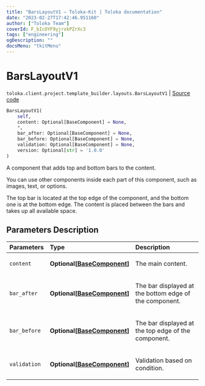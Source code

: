 ```yaml
---
title: "BarsLayoutV1 — Toloka-Kit | Toloka documentation"
date: "2023-02-27T17:42:46.951160"
author: ["Toloka Team"]
coverId: F_bIcOYF9yjrxkPZrXc3
tags: ["engineering"]
ogDescription: ""
docsMenu: "tkitMenu"
---
```


# BarsLayoutV1
`toloka.client.project.template_builder.layouts.BarsLayoutV1` | [Source code](https://github.com/Toloka/toloka-kit/blob/v1.1.4/src/client/project/template_builder/layouts.py#L39)

```python
BarsLayoutV1(
    self,
    content: Optional[BaseComponent] = None,
    *,
    bar_after: Optional[BaseComponent] = None,
    bar_before: Optional[BaseComponent] = None,
    validation: Optional[BaseComponent] = None,
    version: Optional[str] = '1.0.0'
)
```

A component that adds top and bottom bars to the content.

You can use other components inside each part of this component, such as images, text, or options.

The top bar is located at the top edge of the component, and the bottom one is at the bottom edge. The content is
placed between the bars and takes up all available space.

## Parameters Description

| Parameters | Type | Description |
| :----------| :----| :-----------|
`content`|**Optional\[[BaseComponent](/docs/toloka-kit/reference/toloka.client.project.template_builder.base.BaseComponent)\]**|<p>The main content.</p>
`bar_after`|**Optional\[[BaseComponent](/docs/toloka-kit/reference/toloka.client.project.template_builder.base.BaseComponent)\]**|<p>The bar displayed at the bottom edge of the component.</p>
`bar_before`|**Optional\[[BaseComponent](/docs/toloka-kit/reference/toloka.client.project.template_builder.base.BaseComponent)\]**|<p>The bar displayed at the top edge of the component.</p>
`validation`|**Optional\[[BaseComponent](/docs/toloka-kit/reference/toloka.client.project.template_builder.base.BaseComponent)\]**|<p>Validation based on condition.</p>